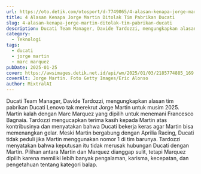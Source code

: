 ```yaml
---
url: https://oto.detik.com/otosport/d-7749065/4-alasan-kenapa-jorge-martin-ditolak-tim-pabrikan-ducati
title: 4 Alasan Kenapa Jorge Martin Ditolak Tim Pabrikan Ducati
slug: 4-alasan-kenapa-jorge-martin-ditolak-tim-pabrikan-ducati
description: Ducati Team Manager, Davide Tardozzi, mengungkapkan alasan tim pabrikan Ducati Lenovo tak jadi merekrut Jorge Martin pada musim 2025.
category:
  - Teknologi
tags:
  - ducati
  - jorge martin
  - marc marquez
pubDate: 2025-01-25
cover: https://awsimages.detik.net.id/api/wm/2025/01/03/2185774885_169.jpeg?wid=54&w=650&v=1&t=jpeg
coverAlt: Jorge Martin. Foto Getty Images/Eric Alonso
author: MixtralAI
---
```

Ducati Team Manager, Davide Tardozzi, mengungkapkan alasan tim pabrikan Ducati Lenovo tak merekrut Jorge Martin untuk musim 2025. Martin kalah dengan Marc Marquez yang dipilih untuk menemani Francesco Bagnaia. Tardozzi mengucapkan terima kasih kepada Martin atas kontribusinya dan menyatakan bahwa Ducati bekerja keras agar Martin bisa memenangkan gelar. Meski Martin bergabung dengan Aprilia Racing, Ducati tidak peduli jika Martin menggunakan nomor 1 di tim barunya. Tardozzi menyatakan bahwa keputusan itu tidak merusak hubungan Ducati dengan Martin. Pilihan antara Martin dan Marquez dianggap sulit, tetapi Marquez dipilih karena memiliki lebih banyak pengalaman, karisma, kecepatan, dan pengetahuan tentang kategori balap.
